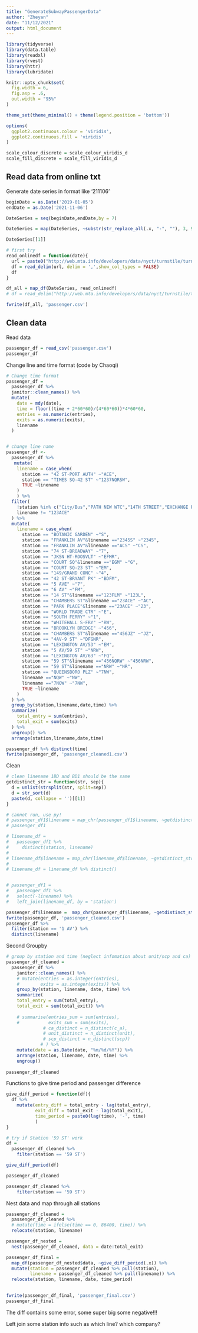 ```yaml
---
title: "GenerateSubwayPassengerData"
author: "Zheyan"
date: "11/12/2021"
output: html_document
---
```


```r
library(tidyverse)
library(data.table)
library(readxl)
library(rvest)
library(httr)
library(lubridate)

knitr::opts_chunk$set(
  fig.width = 6,
  fig.asp = .6,
  out.width = "95%"
)

theme_set(theme_minimal() + theme(legend.position = 'bottom'))

options(
  ggplot2.continuous.colour = 'viridis',
  ggplot2.continuous.fill = 'viridis'
)

scale_colour_discrete = scale_colour_viridis_d
scale_fill_discrete = scale_fill_viridis_d
```

## Read data from online txt

Generate date series in format like '211106'

```r
beginDate = as.Date('2019-01-05')
endDate = as.Date('2021-11-06')

DateSeries = seq(beginDate,endDate,by = 7)

DateSeries = map(DateSeries, ~substr(str_replace_all(.x, "-", ""), 3, 99))

DateSeries[[1]]
```


```r
# first try
read_onlinedf = function(date){
  url = paste0("http://web.mta.info/developers/data/nyct/turnstile/turnstile_", date, '.txt')
  df = read_delim(url, delim = ',',show_col_types = FALSE)
  df
}

df_all = map_df(DateSeries, read_onlinedf)
# df = read_delim("http://web.mta.info/developers/data/nyct/turnstile/turnstile_211106.txt", delim = ',')

fwrite(df_all, 'passenger.csv')
```


## Clean data

Read data

```r
passenger_df = read_csv('passenger.csv')
passenger_df 
```
Change line and time format (code by Chaoqi)


```r
# Change time format
passenger_df =
  passenger_df %>% 
  janitor::clean_names() %>% 
  mutate(
    date = mdy(date),
    time = floor((time + 2*60*60)/(4*60*60))*4*60*60,
    entries = as.numeric(entries),
    exits = as.numeric(exits),
    linename
  )


# change line name
passenger_df <- 
  passenger_df %>% 
   mutate(
    linename = case_when(
      station == "42 ST-PORT AUTH" ~"ACE",
      station == "TIMES SQ-42 ST" ~"1237NQRSW",
      TRUE ~linename
    ) 
    ) %>% 
  filter(
    !station %in% c("City/Bus","PATH NEW WTC","14TH STREET","EXCHANGE PLACE"),
    linename != "123ACE"
  ) %>% 
  mutate(
    linename = case_when(
      station == "BOTANIC GARDEN" ~"S",
      station == "FRANKLIN AV"&linename =="2345S" ~"2345",
      station == "FRANKLIN AV"&linename =="ACS" ~"CS",
      station == "74 ST-BROADWAY" ~"7",
      station == "JKSN HT-ROOSVLT" ~"EFMR",
      station == "COURT SQ"&linename =="EGM" ~"G",
      station == "COURT SQ-23 ST" ~"EM",
      station == "149/GRAND CONC" ~"4",
      station == "42 ST-BRYANT PK" ~"BDFM",
      station == "5 AVE" ~"7",
      station == "6 AV" ~"FM",
      station == "14 ST"&linename =="123FLM" ~"123L",
      station == "CHAMBERS ST"&linename =="23ACE" ~"AC",
      station == "PARK PLACE"&linename =="23ACE" ~"23",
      station == "WORLD TRADE CTR" ~"E",
      station == "SOUTH FERRY" ~"1",
      station == "WHITEHALL S-FRY" ~"RW",
      station == "BROOKLYN BRIDGE" ~"456",
      station == "CHAMBERS ST"&linename =="456JZ" ~"JZ",
      station == "4AV-9 ST" ~"DFGNR",
      station == "LEXINGTON AV/53" ~"EM",
      station == "5 AV/59 ST" ~"NRW",
      station == "LEXINGTON AV/63" ~"FQ",
      station == "59 ST"&linename =="456NQRW" ~"456NRW",
      station == "59 ST"&linename =="NRW" ~"NR",
      station == "QUEENSBORO PLZ" ~"7NW",
      linename =="NQW" ~"NW",
      linename =="7NQW" ~"7NW",
      TRUE ~linename
    )
  ) %>% 
  group_by(station,linename,date,time) %>% 
  summarize(
    total_entry = sum(entries),
    total_exit = sum(exits)
  ) %>% 
  ungroup() %>% 
  arrange(station,linename,date,time)

passenger_df %>% distinct(time)
fwrite(passenger_df, 'passenger_cleaned1.csv')

```


Clean 

```r
# clean linename 1BD and BD1 should be the same 
getdistinct_str = function(str, sep){
  d = unlist(strsplit(str, split=sep))
  d = str_sort(d)
  paste(d, collapse = '')[[1]]
}

# cannot run, use py!
# passenger_df1$linename = map_chr(passenger_df1$linename, ~getdistinct_str(.x, sep = ''))
# passenger_df1

# linename_df = 
#   passenger_df1 %>% 
#     distinct(station, linename)
# 
# linename_df$linename = map_chr(linename_df$linename, ~getdistinct_str(.x, sep = ''))
# 
# linename_df = linename_df %>% distinct()


# passenger_df1 = 
#   passenger_df1 %>% 
#   select(-linename) %>% 
#   left_join(linename_df, by = 'station')

passenger_df$linename =  map_chr(passenger_df$linename, ~getdistinct_str(.x, sep = ''))
fwrite(passenger_df, 'passenger_cleaned.csv')
passenger_df %>% 
  filter(station == '1 AV') %>% 
  distinct(linename)
```


Second Groupby

```r

# group by station and time (neglect infomation about unit/scp and ca)
passenger_df_cleaned = 
  passenger_df %>% 
    janitor::clean_names() %>% 
    # mutate(entries = as.integer(entries),
    #        exits = as.integer(exits)) %>% 
    group_by(station, linename, date, time) %>% 
    summarize(
    total_entry = sum(total_entry),
    total_exit = sum(total_exit)) %>% 
    
    # summarise(entries_sum = sum(entries),
    #           exits_sum = sum(exits),
              # ca_distinct = n_distinct(c_a),
              # unit_distinct = n_distinct(unit),
              # scp_distinct = n_distinct(scp))
             # ) %>% 
    mutate(date = as.Date(date, "%m/%d/%Y")) %>% 
    arrange(station, linename, date, time) %>% 
    ungroup()
    
passenger_df_cleaned
```

Functions to give time period and passenger difference

```r
give_diff_period = function(df){
  df %>% 
    mutate(entry_diff = total_entry - lag(total_entry),
           exit_diff = total_exit - lag(total_exit),
           time_period = paste0(lag(time), '-', time)
           ) 
}

# try if Station '59 ST' work
df = 
  passenger_df_cleaned %>% 
    filter(station == '59 ST')

give_diff_period(df)

passenger_df_cleaned

passenger_df_cleaned %>% 
    filter(station == '59 ST')
```

Nest data and map through all stations


```r
passenger_df_cleaned = 
  passenger_df_cleaned %>% 
  # mutate(time = ifelse(time == 0, 86400, time)) %>% 
  relocate(station, linename)

passenger_df_nested = 
  nest(passenger_df_cleaned, data = date:total_exit)

passenger_df_final = 
  map_df(passenger_df_nested$data, ~give_diff_period(.x)) %>% 
  mutate(station = passenger_df_cleaned %>% pull(station),
         linename = passenger_df_cleaned %>% pull(linename)) %>% 
  relocate(station, linename, date, time_period)
  

fwrite(passenger_df_final, 'passenger_final.csv')
passenger_df_final
```
The diff contains some error, some super big some negative!!!




Left join some station info such as which line? which company?


























